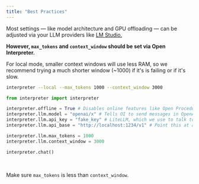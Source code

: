 ```yaml
---
title: "Best Practices"
---
```


Most settings — like model architecture and GPU offloading — can be adjusted via your LLM providers like [LM Studio.](https://lmstudio.ai/)

**However, `max_tokens` and `context_window` should be set via Open Interpreter.**

For local mode, smaller context windows will use less RAM, so we recommend trying a much shorter window (~1000) if it's is failing or if it's slow.

<CodeGroup>

```bash Terminal
interpreter --local --max_tokens 1000 --context_window 3000
```

```python Python
from interpreter import interpreter

interpreter.offline = True # Disables online features like Open Procedures
interpreter.llm.model = "openai/x" # Tells OI to send messages in OpenAI's format. Only used with LM Studio.
interpreter.llm.api_key = "fake_key" # LiteLLM, which we use to talk to LM Studio, requires this to use LiteLLM
interpreter.llm.api_base = "http://localhost:1234/v1" # Point this at any OpenAI compatible server

interpreter.llm.max_tokens = 1000
interpreter.llm.context_window = 3000

interpreter.chat()
```

</CodeGroup>

<br />

<Info>Make sure `max_tokens` is less than `context_window`.</Info>

